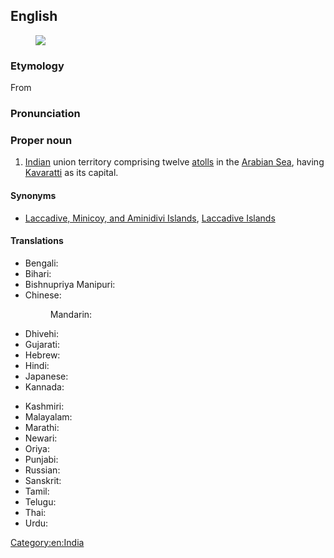 ==English==
{{wikipedia}}
[[Image:Lakshadweep in India (disputed hatched).svg|thumb|]]

===Etymology===
From {{etyl|sa|-}} {{m|sa|लक्षद्वीप||hundred thousand islands}}

===Pronunciation===
{{IPA|/ləkˈʃɑːdwiːp/|lang=en}}

===Proper noun===
{{en-proper noun}}

# [[Indian]] union territory comprising twelve [[atoll]]s in the [[Arabian Sea]], having [[Kavaratti]] as its capital.

====Synonyms====
* {{q|former names}} [[Laccadive, Minicoy, and Aminidivi Islands]], [[Laccadive Islands]]

====Translations====
{{trans-top|union territory of India}}
* Bengali: {{t|bn|লক্ষদ্বীপ}}
* Bihari: {{t|bh|लक्षदीप|tr=lakṣadīp}}
* Bishnupriya Manipuri: {{t|bpy|লাক্ষাদ্বীপ}}
* Chinese:
*: Mandarin: {{t|cmn|拉克沙|tr=Lākèshā|sc=Hani}}
* Dhivehi: {{t|dv|ލަކްޝަދީބު}}
* Gujarati: {{t|gu|લક્ષદ્વીપ}}
* Hebrew: {{t|he|לקשאדוויפ}}
* Hindi: {{t+|hi|लक्षद्वीप|tr=lakṣadvīp}}
* Japanese: {{t|ja|ラクシャディープ|tr=Rakushadīpu}}
* Kannada: {{t|kn|ಲಕ್ಷದ್ವೀಪ}}
{{trans-mid}}
* Kashmiri: {{t|ks|لکشادیپ|tr=lakṣadīp}}
* Malayalam: {{t|ml|ലക്ഷദ്വീപ്|sc=Mlym}}
* Marathi: {{t|mr|लक्षद्वीप|tr=lakṣadvīp}}
* Newari: {{t|new|लक्षद्वीप|tr=lakṣadvīpa}}
* Oriya: {{t|or|ଲାକ୍ଷାଦ୍ଵୀପ|tr=lākṣādvīp}}
* Punjabi: {{t|pa|ਲਕਸ਼ਦੀਪ|tr=lakaśadīp}}
* Russian: {{t|ru|Лакшадви́п|m}}
* Sanskrit: {{t|sa|लक्षद्वीप}}
* Tamil: {{t|ta|இலட்சத்தீவுகள்}}
* Telugu: {{t|te|లక్షద్వీపములు}}
* Thai: {{t|th|ลักษทวีป}}
* Urdu: {{t|ur|لکشادیپ|tr=lakṣadvīp}}
{{trans-bottom}}

[[Category:en:India]]